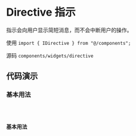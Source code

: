 # Directive 指示

指示会向用户显示简短消息，而不会中断用户的操作。

使用 `import { IDirective } from "@/components";`

源码 `components/widgets/directive`

## 代码演示

### 基本用法

<code src='./demos/basic' />

### 基本用法

<code src='./demos/advanced' />